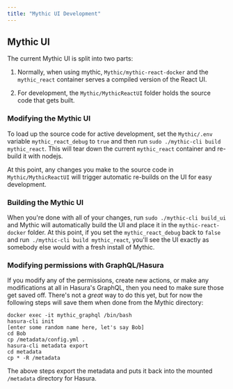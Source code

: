 ```yaml
---
title: "Mythic UI Development"
---
```


## Mythic UI

The current Mythic UI is split into two parts:

1. Normally, when using mythic, `Mythic/mythic-react-docker` and the `mythic_react` container serves a compiled version of the React UI.

2. For development, the `Mythic/MythicReactUI` folder holds the source code that gets built.

### Modifying the Mythic UI

To load up the source code for active development, set the `Mythic/.env` variable `mythic_react_debug` to `true` and then run `sudo ./mythic-cli build mythic_react`. This will tear down the current `mythic_react` container and re-build it with nodejs.

At this point, any changes you make to the source code in `Mythic/MythicReactUI` will trigger automatic re-builds on the UI for easy development.

### Building the Mythic UI

When you're done with all of your changes, run `sudo ./mythic-cli build_ui` and Mythic will automatically build the UI and place it in the `mythic-react-docker` folder. At this point, if you set the `mythic_react_debug` back to `false` and run` ./mythic-cli build mythic_react`, you'll see the UI exactly as somebody else would with a fresh install of Mythic.

### Modifying permissions with GraphQL/Hasura

If you modify any of the permissions, create new actions, or make any modifications at all in Hasura's GraphQL, then you need to make sure those get saved off. There's not a *great* way to do this yet, but for now the following steps will save them when done from the Mythic directory:

```
docker exec -it mythic_graphql /bin/bash
hasura-cli init
[enter some random name here, let's say Bob]
cd Bob
cp /metadata/config.yml .
hasura-cli metadata export
cd metadata
cp * -R /metadata
```

The above steps export the metadata and puts it back into the mounted `/metadata` directory for Hasura.

